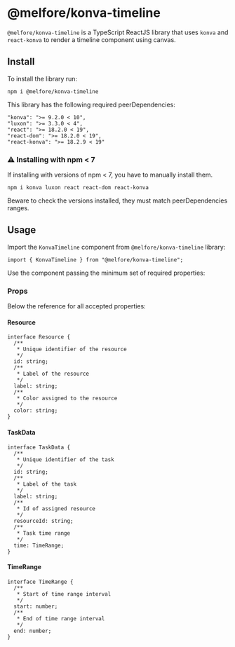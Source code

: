 

<Meta title="Intro/Getting started" />

# @melfore/konva-timeline

`@melfore/konva-timeline` is a TypeScript ReactJS library that uses `konva` and `react-konva` to render a timeline component using canvas.

## Install

To install the library run:

```
npm i @melfore/konva-timeline
```

This library has the following required peerDependencies:

```
"konva": ">= 9.2.0 < 10",
"luxon": ">= 3.3.0 < 4",
"react": ">= 18.2.0 < 19",
"react-dom": ">= 18.2.0 < 19",
"react-konva": ">= 18.2.9 < 19"
```

### ⚠️ Installing with npm < 7

If installing with versions of npm < 7, you have to manually install them.

```
npm i konva luxon react react-dom react-konva
```

Beware to check the versions installed, they must match peerDependencies ranges.

## Usage

Import the `KonvaTimeline` component from `@melfore/konva-timeline` library:

```
import { KonvaTimeline } from "@melfore/konva-timeline";
```

Use the component passing the minimum set of required properties:

<Canvas of={Primary} />

### Props

Below the reference for all accepted properties:

<ArgTypes of={Primary} sort="requiredFirst" />

#### Resource

```
interface Resource {
  /**
   * Unique identifier of the resource
   */
  id: string;
  /**
   * Label of the resource
   */
  label: string;
  /**
   * Color assigned to the resource
   */
  color: string;
}
```

#### TaskData

```
interface TaskData {
  /**
   * Unique identifier of the task
   */
  id: string;
  /**
   * Label of the task
   */
  label: string;
  /**
   * Id of assigned resource
   */
  resourceId: string;
  /**
   * Task time range
   */
  time: TimeRange;
}
```

#### TimeRange

```
interface TimeRange {
  /**
   * Start of time range interval
   */
  start: number;
  /**
   * End of time range interval
   */
  end: number;
}
```
